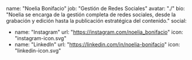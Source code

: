 name: "Noelia Bonifacio"
job: "Gestión de Redes Sociales"
avatar: "./"
bio: "Noelia se encarga de la gestión completa de redes sociales, desde la grabación y edición hasta la publicación estratégica del contenido."
social:

- name: "Instagram"
  url: "https://instagram.com/noelia_bonifacio"
  icon: "instagram-icon.svg"
- name: "LinkedIn"
  url: "https://linkedin.com/in/noelia-bonifacio"
  icon: "linkedin-icon.svg"
